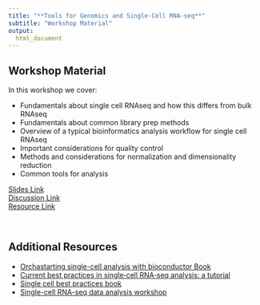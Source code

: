 ```yaml
---
title: "**Tools for Genomics and Single-Cell RNA-seq**"
subtitle: "Workshop Material"
output:
  html_document
---
```



## Workshop Material

In this workshop we cover:

- Fundamentals about single cell RNAseq and how this differs from bulk RNAseq
- Fundamentals about common library prep methods
- Overview of a typical bioinformatics analysis workflow for single cell RNAseq
- Important considerations for quality control
- Methods and considerations for normalization and dimensionality reduction
- Common tools for analysis


<div class = "link_button"><a href="https://docs.google.com/presentation/d/18H84ScncbbRA9KovjfkEULtmWVuOAu6mW7mGjl5BxR8/edit?usp=sharing" target="_blank"> Slides Link</a></div>

<div class = "slido_button"><a href="https://app.sli.do/event/ftRxxSsRxixDYZotJt3VxD" target="_blank"> Discussion Link </a></div>

<div class = "resource_button"><a 
href="https://usegalaxy.org/login/start?redirect=None" target="_blank"> Resource Link </a></div>
<br>

## Additional Resources

- [Orchastarting single-cell analysis with bioconductor Book](https://bioconductor.org/books/release/OSCA/)
- [Current best practices in single‐cell RNA‐seq analysis: a tutorial](https://www.embopress.org/doi/full/10.15252/msb.20188746)
- [Single cell best practices book](https://www.sc-best-practices.org/preamble.html)
- [Single-cell RNA-seq data analysis workshop](https://hbctraining.github.io/scRNA-seq_online/)

